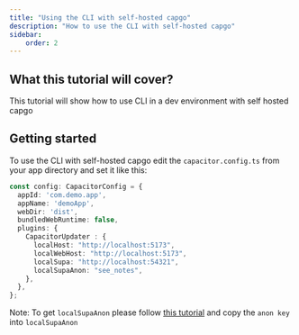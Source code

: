 ```yaml
---
title: "Using the CLI with self-hosted capgo"
description: "How to use the CLI with self-hosted capgo"
sidebar:
    order: 2
---
```


## What this tutorial will cover?

This tutorial will show how to use CLI in a dev environment with self hosted capgo

## Getting started

To use the CLI with self-hosted capgo edit the `capacitor.config.ts` from your app directory and set it like this:

```ts
const config: CapacitorConfig = {
  appId: 'com.demo.app',
  appName: 'demoApp',
  webDir: 'dist',
  bundledWebRuntime: false,
  plugins: {
    CapacitorUpdater : {
      localHost: "http://localhost:5173",
      localWebHost: "http://localhost:5173",
      localSupa: "http://localhost:54321",
      localSupaAnon: "see_notes",
    },
  },
};
```

Note: To get `localSupaAnon` please follow [this tutorial](/docs/self-hosted/local-dev/getting-started/) and copy the `anon key` into `localSupaAnon`

